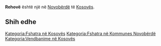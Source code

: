 {{Fshat në 
 | Emri                = Rehovë
 | EmriAlt                = 
 | NAME_SHORT_FORM=      
 | NAME_GENERIC=      
 | NAME_SORT_NAME_RO=      REHOVE
 | FULL_NAME_RO = Rehovë
 | FULL_NAME_ND_RO=Rehove
 | SORT_NAME_RG=REHOVE
 | FULL_NAME_RG=Rehovë
 | FULL_NAME_ND_RG=Rehove
 | SRP_NAME_SHORT_FORM=      
 | SRP_NAME_GENERIC=      
 | SRP_NAME_SORT_NAME_RO=      
 | SRP_FULL_NAME_RO = 
 | SRP_FULL_NAME_ND_RO=
 | SRP_SORT_NAME_RG=
 | SRP_FULL_NAME_RG=
 | SRP_FULL_NAME_ND_RG=
 | Emri (Rasa dhanore) = 
 | Figura              = 
 | Shteti              = Kosovo
 | Komuna              = Novobërdë
 | Kodi postar         = 
 | Sipërfaqja          = 

 | Popullsia           = 

 | Regj. i popullsisë  = 
 | Dend. e popullsisë  = 
 | Faqja zyrtare       = 
 <!--- Koordinatat ----> 
 | Gjerësia            = 42.937778
 | Gjatësia            = 20.8975
 | Lartësia            = 
}}
'''Rehovë''' është një [[]] në [[Novobërdë]] të [[Kosovës]].

<!-- == Gjeografia == -->
<!-- == Historia == -->
<!-- == Demografia == -->
== Shih edhe ==
{{Komuna Novobërdë}}
{{Kosovo-Administrata-Cung}}

[[Kategoria:Fshatra në Kosovës]]
[[Kategoria:Fshatra në Kommunes Novobërdë]]
[[Kategoria:Vendbanime në Kosovës]]